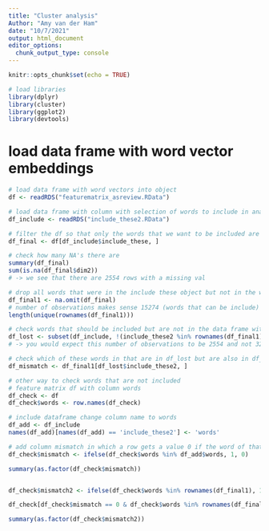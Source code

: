 ```yaml
---
title: "Cluster analysis"
Author: "Amy van der Ham"
date: "10/7/2021"
output: html_document
editor_options: 
  chunk_output_type: console
---
```


```r
knitr::opts_chunk$set(echo = TRUE)
```

```r
# load libraries
library(dplyr)
library(cluster)
library(ggplot2)
library(devtools)
```

# load data frame with word vector embeddings
```r
# load data frame with word vectors into object
df <- readRDS("featurematrix_asreview.RData")

# load data frame with column with selection of words to include in analysis
df_include <- readRDS("include_these2.RData")

# filter the df so that only the words that we want to be included are left
df_final <- df[df_include$include_these, ]

# check how many NA's there are 
summary(df_final)
sum(is.na(df_final$dim2))
# -> we see that there are 2554 rows with a missing val

# drop all words that were in the include these object but not in the word embedding data frame
df_final1 <- na.omit(df_final)
# number of observations makes sense 15274 (words that can be include) - 2554 (number of missings (not in the feature matrix of those 15274 include_these words)) = 12720 observations 
length(unique(rownames(df_final1)))

# check words that should be included but are not in the data frame with the words embeddings and therefore lost. 
df_lost <- subset(df_include, !(include_these2 %in% rownames(df_final1)))
# -> you would expect this number of observations to be 2554 and not 3268....

# check which of these words in that are in df_lost but are also in df_final1
df_mismatch <- df_final1[df_lost$include_these2, ]

# other way to check words that are not included
# feature matrix df with column words
df_check <- df
df_check$words <- row.names(df_check)

# include dataframe change column name to words
df_add <- df_include
names(df_add)[names(df_add) == 'include_these2'] <- 'words'

# add column mismatch in which a row gets a value 0 if the word of that row is in the feature matrix data frame but not in the include(add) data frame. 
df_check$mismatch <- ifelse(df_check$words %in% df_add$words, 1, 0)

summary(as.factor(df_check$mismatch))


df_check$mismatch2 <- ifelse(df_check$words %in% rownames(df_final1), 1, 0)

df_check[df_check$mismatch == 0 & df_check$words %in% rownames(df_final1), "words"]

summary(as.factor(df_check$mismatch2))
```
